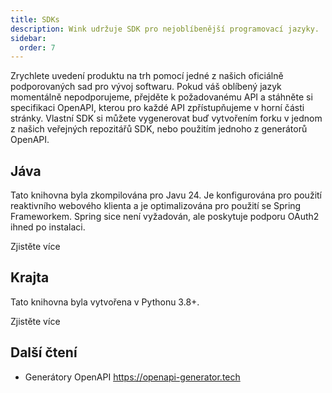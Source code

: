 ```yaml
---
title: SDKs
description: Wink udržuje SDK pro nejoblíbenější programovací jazyky.
sidebar:
  order: 7
---
```


Zrychlete uvedení produktu na trh pomocí jedné z našich oficiálně podporovaných sad pro vývoj softwaru.
Pokud váš oblíbený jazyk momentálně nepodporujeme, přejděte k požadovanému API a stáhněte si specifikaci OpenAPI, kterou pro každé API zpřístupňujeme v horní části stránky. Vlastní SDK si můžete vygenerovat buď vytvořením forku v jednom z našich veřejných repozitářů SDK, nebo použitím jednoho z generátorů OpenAPI.

## Jáva

Tato knihovna byla zkompilována pro Javu 24. Je konfigurována pro použití reaktivního webového klienta a je optimalizována pro použití se Spring Frameworkem. Spring sice není vyžadován, ale poskytuje podporu OAuth2 ihned po instalaci.

<LinkButton href="https://github.com/wink-travel/wink-sdk-java" variant="secondary" icon="external">
  Zjistěte více
</LinkButton>


## Krajta

Tato knihovna byla vytvořena v Pythonu 3.8+.

<LinkButton href="https://github.com/wink-travel/wink-sdk-python" variant="secondary" icon="external">
  Zjistěte více
</LinkButton>


## Další čtení

* Generátory OpenAPI https://openapi-generator.tech

